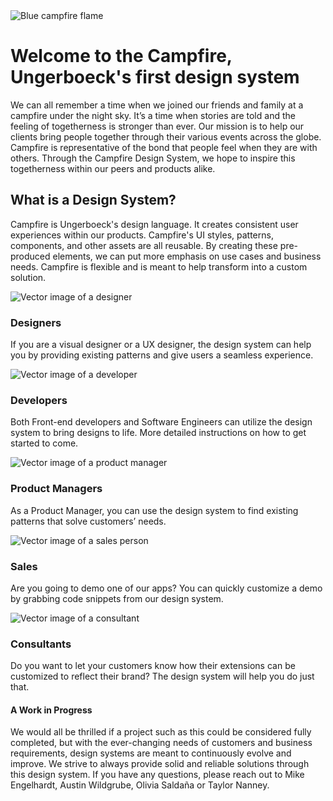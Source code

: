 

<Meta title="Welcome" />

<style>{`
  @import url('https://fonts.googleapis.com/css2?family=Open+Sans:wght@300;400;500;600;700&display=swap');

  .sbdocs {
    font-family: var(--font-family);
  }

  .sbdocs-wrapper {
    justify-content: initial;
    padding: 32px 36px;
  }

  .sbdocs-content {
    max-width: 100%;
  }

  .container {
    display: flex;
    flex-direction: column;
  }

  .container__row {
    display: flex;
    flex-direction: column;
    margin-bottom: 32px;
  }

  @media only screen and (max-width: 767px) {
    .container__row {
      flex-direction: column;
    }
  }

  .banner {
    align-items: end;
    background-color: #000;
    border-radius: 3px;
    display: flex;
    height: 264px;
    margin-bottom: 20px;
    overflow: hidden;
    padding: 24px;
    position: relative;
  }

  .banner__image {
    position: absolute;
    top: 0;
    right: 0;
    bottom: 0;
    left: 0;
    width: 100%;
  }

  .banner__title {
    color: #fff;
    font-size: 2.5rem;
    font-weight: 600;
  }

  .banner__title--regular {
    font-weight: initial;
  }

  .subtext {
    color: #707173;
    font-size: 1rem;
    margin-bottom: 64px;
    margin-top: 0;
  }

  .what {
    margin-bottom: 44px;
  }

  .what__title {
    border-bottom: none;
    color: #292829;
    font-size: 1.875rem;
    font-weight: 600;
    margin-bottom: 8px;
    padding-bottom: 0;
  }

  .what__description {
    color: #292829;
    font-size: .875rem;
    margin: 0;
  }

  .users {
    display: flex;
    gap: 21px;
    justify-content: space-between;
  }

   .users__image {
    display: block;
    margin-bottom: 21px;
    width: 100%;
  }

  .users__user {
    flex-basis: 20%;
    flex-grow: 1;
    flex-shrink: 0;
    max-width: calc(20% - 21px);
  }

  .users__title {
    color: #292829;
    font-size: 1rem;
    margin-bottom: 8px;
  }

  .users__description {
   color: #292829;
   font-size: 0.875rem;
   margin: 0;
  }

  .wip {
    display: flex;
    margin-top: 64px;
    position: relative;
  }

  .wip__bar {
    background-color: #246FF2;
    display: block;
    flex: 0 0 10px;
    height: 99px;
    margin-right: 24px;
    max-width: 10px;
  }

  .wip__text {
    display: flex;
    flex-direction: column;
    justify-content: center;
  }

  .wip__title, wip__description {
    color: #292829;
    display: inline;
  }

  .wip__title {
    font-size: 1.125rem;
    font-weight: 600;
  }

  .wip__description {
    font-size: 0.875rem;
    margin: 0;
  }
`}</style>

<div className="container">
  <div className="banner">
    <img className="banner__image" src={banner} alt="Blue campfire flame" />
    <h1 className="banner__title">Welcome to the Campfire, <br />
      <span className="banner__title banner__title--regular">Ungerboeck&apos;s first design system</span>
    </h1>
  </div>

  <p className="subtext">
    We can all remember a time when we joined our friends and family at a campfire under the night sky. It’s a time when stories are told and the feeling of
    togetherness is stronger than ever. Our mission is to help our clients bring people together through their various events across the globe. Campfire is
    representative of the bond that people feel when they are with others. Through the Campfire Design System, we hope to inspire this togetherness within our
    peers and products alike.
  </p>

  <div className="what">
    <h2 className="what__title">What is a Design System?</h2>
    <p className="what__description">
      Campfire is Ungerboeck&apos;s design language. It creates consistent user experiences within our products. Campfire&apos;s UI styles, patterns,
      components, and other assets are all reusable. By creating these pre-produced elements, we can put more emphasis on use cases and business needs. Campfire
      is flexible and is meant to help transform into a custom solution.
    </p>
  </div>

  <div className="users">
    <div className="users__user">
      <img className="users__image" src={designers} alt="Vector image of a designer"/>
      <h3 className="users__title">Designers</h3>
      <p className="users__description">
        If you are a visual designer or a UX designer, the design system can help you by providing existing patterns and give users a seamless experience.
      </p>
    </div>
    <div className="users__user">
      <img className="users__image" src={developers} alt="Vector image of a developer"/>
      <h3 className="users__title">Developers</h3>
      <p className="users__description">
        Both Front-end developers and Software Engineers can utilize the design system to bring designs to life. More detailed instructions on how to get
        started to come.
      </p>
    </div>
    <div className="users__user">
      <img className="users__image" src={product_managers} alt="Vector image of a product manager"/>
      <h3 className="users__title">Product Managers</h3>
      <p className="users__description">
        As a Product Manager, you can use the design system to find existing patterns that solve customers’ needs.
      </p>
    </div>
    <div className="users__user">
      <img className="users__image" src={sales} alt="Vector image of a sales person"/>
      <h3 className="users__title">Sales</h3>
      <p className="users__description">
        Are you going to demo one of our apps? You can quickly customize a demo by grabbing code snippets from our design system.
      </p>
    </div>
    <div className="users__user">
      <img className="users__image" src={consultants} alt="Vector image of a consultant"/>
      <h3 className="users__title">Consultants</h3>
      <p className="users__description">
        Do you want to let your customers know how their extensions can be customized to reflect their brand? The design system will help you do just that.
      </p>
    </div>
  </div>

  <div className="wip">
    <span className="wip__bar" />
    <div className="wip__text">
      <h4 className="wip__title">A Work in Progress</h4>
      <p className="wip__description">
        We would all be thrilled if a project such as this could be considered fully completed, but with the ever-changing needs of customers and business
        requirements, design systems are meant to continuously evolve and improve. We strive to always provide solid and reliable solutions through this design
        system. If you have any questions, please reach out to Mike Engelhardt, Austin Wildgrube, Olivia Saldaña or Taylor Nanney.
      </p>
    </div>
  </div>
</div>
